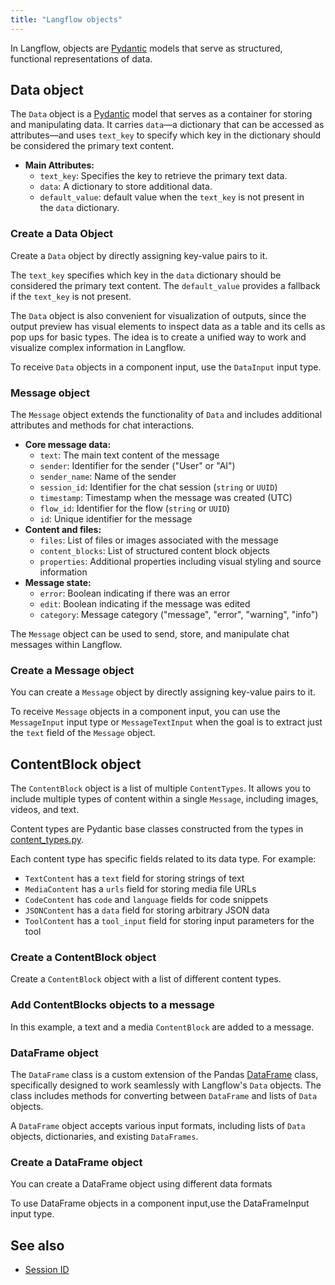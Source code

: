 ```yaml
---
title: "Langflow objects"
---
```


In Langflow, objects are [Pydantic](https://docs.pydantic.dev/latest/api/base_model/) models that serve as structured, functional representations of data.

## **Data object**[**​**](https://docs.langflow.org/concepts-objects#data-object)

The `Data` object is a [Pydantic](https://docs.pydantic.dev/latest/api/base_model/) model that serves as a container for storing and manipulating data. It carries `data`—a dictionary that can be accessed as attributes—and uses `text_key` to specify which key in the dictionary should be considered the primary text content.

- **Main Attributes:**
  - `text_key`: Specifies the key to retrieve the primary text data.
  - `data`: A dictionary to store additional data.
  - `default_value`: default value when the `text_key` is not present in the `data` dictionary.

### **Create a Data Object**[**​**](https://docs.langflow.org/concepts-objects#create-a-data-object)

Create a `Data` object by directly assigning key-value pairs to it. 

The `text_key` specifies which key in the `data` dictionary should be considered the primary text content. The `default_value` provides a fallback if the `text_key` is not present.

The `Data` object is also convenient for visualization of outputs, since the output preview has visual elements to inspect data as a table and its cells as pop ups for basic types. The idea is to create a unified way to work and visualize complex information in Langflow.

To receive `Data` objects in a component input, use the `DataInput` input type.

### **Message object**[**​**](https://docs.langflow.org/concepts-objects#message-object)

The `Message` object extends the functionality of `Data` and includes additional attributes and methods for chat interactions.

- **Core message data:**
  - `text`: The main text content of the message
  - `sender`: Identifier for the sender ("User" or "AI")
  - `sender_name`: Name of the sender
  - `session_id`: Identifier for the chat session (`string` or `UUID`)
  - `timestamp`: Timestamp when the message was created (UTC)
  - `flow_id`: Identifier for the flow (`string` or `UUID`)
  - `id`: Unique identifier for the message
- **Content and files:**
  - `files`: List of files or images associated with the message
  - `content_blocks`: List of structured content block objects
  - `properties`: Additional properties including visual styling and source information
- **Message state:**
  - `error`: Boolean indicating if there was an error
  - `edit`: Boolean indicating if the message was edited
  - `category`: Message category ("message", "error", "warning", "info")

The `Message` object can be used to send, store, and manipulate chat messages within Langflow.

### **Create a Message object**[**​**](https://docs.langflow.org/concepts-objects#create-a-message-object)

You can create a `Message` object by directly assigning key-value pairs to it. 

To receive `Message` objects in a component input, you can use the `MessageInput` input type or `MessageTextInput` when the goal is to extract just the `text` field of the `Message` object.

## **ContentBlock object**[**​**](https://docs.langflow.org/concepts-objects#contentblock-object)

The `ContentBlock` object is a list of multiple `ContentTypes`. It allows you to include multiple types of content within a single `Message`, including images, videos, and text.

Content types are Pydantic base classes constructed from the types in [content\_](https://github.com/langflow-ai/langflow/blob/main/src/backend/base/langflow/schema/content_types.py)[types.py](http://types.py).

Each content type has specific fields related to its data type. For example:

- `TextContent` has a `text` field for storing strings of text
- `MediaContent` has a `urls` field for storing media file URLs
- `CodeContent` has `code` and `language` fields for code snippets
- `JSONContent` has a `data` field for storing arbitrary JSON data
- `ToolContent` has a `tool_input` field for storing input parameters for the tool

### **Create a ContentBlock object**[**​**](https://docs.langflow.org/concepts-objects#create-a-contentblock-object)

Create a `ContentBlock` object with a list of different content types.

### **Add ContentBlocks objects to a message**

In this example, a text and a media `ContentBlock` are added to a message.

### **DataFrame object**[**​**](https://docs.langflow.org/concepts-objects#dataframe-object)

The `DataFrame` class is a custom extension of the Pandas [DataFrame](https://pandas.pydata.org/docs/reference/api/pandas.DataFrame.html) class, specifically designed to work seamlessly with Langflow's `Data` objects. The class includes methods for converting between `DataFrame` and lists of `Data` objects.

A `DataFrame` object accepts various input formats, including lists of `Data` objects, dictionaries, and existing `DataFrames`.

### **Create a DataFrame object**[**​**](https://docs.langflow.org/concepts-objects#create-a-dataframe-object)

You can create a DataFrame object using different data formats

To use DataFrame objects in a component input,use the DataFrameInput input type.

## **See also**

- [Session ID](https://docs.langflow.org/session-id)